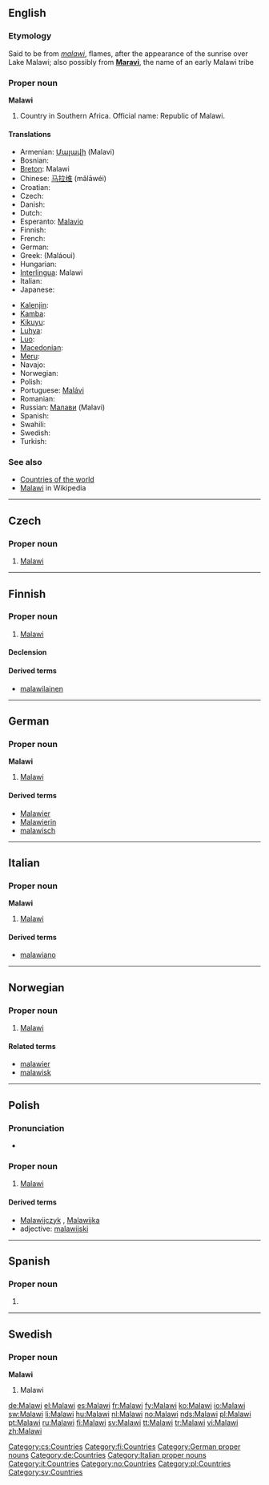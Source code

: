 ==English==

===Etymology===
Said to be from {{etyl|ny}} ''[[malawi]]'', flames, after the appearance of the sunrise over Lake Malawi; also possibly from '''[[Maravi]]''', the name of an early Malawi tribe

===Proper noun===
'''Malawi'''

# Country in Southern Africa. Official name: Republic of Malawi.

====Translations====
{{trans-top|Republic of Malawi}}
* Armenian: [[Մալավի]] (Malavi)
* Bosnian: {{t-|bs|Malavi|m}}
* [[Breton]]: Malawi
* Chinese: [[马拉维]] (mǎlāwéi)
* Croatian: {{t-|hr|Malavi|m}}
* Czech: {{t-|cs|Malawi|n}}
* Danish: {{t-|da|Malawi}}
* Dutch: {{t+|nl|Malawi}}
* Esperanto: [[Malavio]]
* Finnish: {{t+|fi|Malawi}}
* French: {{t+|fr|Malawi|m}}
* German: {{t+|de|Malawi}}
* Greek: {{t-|el|Μαλάουι|n|sc=Grek}} (Maláoui)
* Hungarian: {{t+|hu|Malawi}}
* [[Interlingua]]: Malawi
* Italian: {{t-|it|Malawi|m}}
* Japanese: {{t+|ja|マラウイ|tr=Maraui|sc=Jpan}}
{{trans-mid}}
* [[Kalenjin]]: {{tø|kln|Malawi}}
* [[Kamba]]: {{tø|kam|Malawi}}
* [[Kikuyu]]: {{tø|ki|Malawi}}
* [[Luhya]]: {{tø|luy|Malawi}}
* [[Luo]]: {{tø|luo|Malawi}}
* [[Macedonian]]: {{t|mk|Малави|n|tr=Malávi|sc=Cyrl|xs=Macedonian}}
* [[Meru]]: {{tø|mer|Malawi}}
* Navajo: {{tø|nv|Malááwii}}
* Norwegian: {{t+|no|Malawi}}
* Polish: {{t+|pl|Malawi}}
* Portuguese: [[Malávi]]
* Romanian: {{t-|ro|Malawi}}
* Russian: [[Малави]] (Malavi)
* Spanish: {{t+|es|Malaui}}
* Swahili: {{t+|sw|Malawi|xs=Swahili}}
* Swedish: {{t+|sv|Malawi}}
* Turkish: {{t+|tr|Malavi}}
{{trans-bottom}}

===See also===
* [[Appendix:Countries of the world|Countries of the world]]
* [[w:Malawi|Malawi]] in Wikipedia

----

==Czech==

===Proper noun===
{{cs-proper noun|g=n}}

# [[#English|Malawi]]

[[Category:cs:Countries]]

----

==Finnish==
{{wikipedia|lang=fi}}

===Proper noun===
{{infl|fi|proper noun}}

# [[#English|Malawi]]

====Declension====
{{fi-decl-risti|Malaw|np=1}}

====Derived terms====
* [[malawilainen]]

[[Category:fi:Countries]]

----

==German==
{{wikipedia|lang=de}}

===Proper noun===
'''Malawi''' {{n}}

# [[#English|Malawi]]

====Derived terms====
* [[Malawier]]
* [[Malawierin]]
* [[malawisch]]

[[Category:German proper nouns]]
[[Category:de:Countries]]

----

==Italian==
{{wikipedia|lang=it}}

===Proper noun===
'''Malawi''' {{m}}

# [[#English|Malawi]]

====Derived terms====
* [[malawiano]]

[[Category:Italian proper nouns]]
[[Category:it:Countries]]

----

==Norwegian==

===Proper noun===
{{infl|no|proper noun}}

# [[#English|Malawi]]

====Related terms====
* [[malawier]]
* [[malawisk]]

[[Category:no:Countries]]

----

==Polish==

===Pronunciation===
* {{IPA|/maˈlavi/|lang=pl}}

===Proper noun===
{{infl|pl|proper noun|g=n}}

# [[#English|Malawi]]

====Derived terms====
* [[Malawijczyk]] {{m}}, [[Malawijka]] {{f}}
* adjective: [[malawijski]]

[[Category:pl:Countries]]

----

==Spanish==

===Proper noun===
{{es-proper noun}}

# {{alternative spelling of|lang=es|Malaui}}

----

==Swedish==

===Proper noun===
'''Malawi'''

# Malawi

[[Category:sv:Countries]]

[[de:Malawi]]
[[el:Malawi]]
[[es:Malawi]]
[[fr:Malawi]]
[[fy:Malawi]]
[[ko:Malawi]]
[[io:Malawi]]
[[sw:Malawi]]
[[li:Malawi]]
[[hu:Malawi]]
[[nl:Malawi]]
[[no:Malawi]]
[[nds:Malawi]]
[[pl:Malawi]]
[[pt:Malawi]]
[[ru:Malawi]]
[[fi:Malawi]]
[[sv:Malawi]]
[[tt:Malawi]]
[[tr:Malawi]]
[[vi:Malawi]]
[[zh:Malawi]]